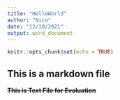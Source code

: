 ---
title: "HelloWorld"
author: "Nico"
date: "12/10/2021"
output: word_document
---

```{r setup, include=FALSE}
knitr::opts_chunk$set(echo = TRUE)
```

## This is a markdown file

**~~This is Text File for Evaluation~~**




